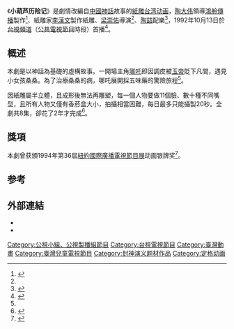 {{Infobox television
| show_name = 小葫蘆歷險記
| image =
| image_size = 
| caption =
| native_name = 
| genre = [[古裝|古裝]]、[[兒童|兒童]]、[[動畫|動畫]]
| developer =
| based_on = [[中國|中國]][[神話故事|神話故事]]
| writer = 
| director = 梁崇佑<ref name=tnnua>{{cite | url =http://art.tnnua.edu.tw/animate/learning/video/videotape/5_vhs2/060_V0002732.htm | title = 小葫蘆歷險記 | author =   | work = [[國立臺南藝術大學|國立臺南藝術大學]]虛擬藝術村 | date = | archiveurl =  | archivedate =  | deadurl = no }}</ref>
| creative_director =李漢文
| presenter =
| starring =
| theme_music_composer =
| opentheme =
| endtheme =
| composer = [[陶喆|陶喆]]
| country = 台灣
| language = [[國語|國語]]
| num_episodes = 8
| executive_producer =
| producer = [[陶大偉|陶大偉]]
| editor =
| location = 
| cinematography =
| camera =
| runtime = 25分钟
| company = 鴻舲傳播有限公司
| distributor =
| channel = [[台視頻道|台視頻道]]（[[公共電視節目|公共電視節目]]時段）
| picture_format =
| audio_format =
| first_run = 
| first_aired = {{start date|1992|10|13|df=y}}
| last_aired = {{end date|1993|01||df=y}}
| related = 
| website =
}}

《'''小葫芦历险记'''》是劇情改編自[[中國神話|中國神話]]故事的[[紙雕|紙雕]][[台湾动画|台湾动画]]，[[陶大伟|陶大伟]]領導[[鴻舲傳播|鴻舲傳播]]製作<ref name="ettoday120912">{{cite news|title=「一生中了動畫的毒！」陶大偉從沒放棄的夢|url=http://star.ettoday.net/news/101862|language=zh-hant|author=盧怡秀|publisher=[[ETtoday東森新聞雲|ETtoday東森新聞雲]]|date=2012-09-12|accessdate=2017-02-10|archive-date=2019-02-04|archive-url=https://web.archive.org/web/20190204231610/https://star.ettoday.net/news/101862|dead-url=no}}</ref>、紙雕家[[李漢文_(紙雕家)|李漢文]]製作紙雕、[[梁崇佑|梁崇佑]]導演<ref name=tnnua/>、[[陶喆|陶喆]]配樂<ref name="ms031115">{{cite news|title=陶大偉佔陶喆便宜？　找兒子寫‘帥狗黑皮’主題曲 因為他最便宜 |url=|language=zh-hant|author=劉漢玉|publisher=[[民生報|民生報]]| date=2003-11-15}}</ref>，1992年10月13日於[[台視頻道|台視頻道]]（[[公共電視節目|公共電視節目]]時段）首播<ref name="ms921013">{{cite news|title=紙雕動畫卡通 "小葫蘆"今開鑼 |url=|language=zh-hant|author=陳民峰|publisher=民生報| date=1992-10-13}}</ref>。

==概述==
本劇是以神話為基礎的虛構故事。一開場主角[[哪吒|哪吒]]即因調皮被[[玉帝|玉帝]]貶下凡間，遇見小女孩桑桑。為了治療桑桑的病，哪吒展開採五味藥的驚險旅程<ref name="ms921013"/>。

因紙雕屬半立體，且成形後無法再雕塑，每一個人物要做11個臉、數十種不同嘴型，且所有人物又僅有香菸盒大小，拍攝相當困難，每日最多只能攝製20秒。全劇共8集，卻花了2年才完成<ref name="ms920920">{{cite news|title="賦予紙雕作品生命 八集戲拍了兩年　"陶叔叔的卡通世界"下月登場 |url=|language=zh-hant|author=陳民峰|publisher=民生報| date=1992-09-20}}</ref>。

==獎項==
本劇曾获頒1994年第36屆[[紐約國際廣播電視節目展|紐約國際廣播電視節目展]]动画银牌奖<ref name="ms940123">{{cite news|title="小葫蘆"揚名國際　紐約電視展中獲獎 陶大偉心血得到肯定 |url=|language=zh-hant|author=陳民峰|publisher=民生報| date=1994-01-23}}</ref>。

==参考==
{{reflist}}

==外部連結==
*{{Douban|3293684}}
*{{IMDb title|11349714}}

[[Category:公視小組、公視製播組節目|Category:公視小組、公視製播組節目]]
[[Category:台視電視節目|Category:台視電視節目]]
[[Category:臺灣動畫|Category:臺灣動畫]]
[[Category:臺灣兒童電視節目|Category:臺灣兒童電視節目]]
[[Category:封神演义题材作品|Category:封神演义题材作品]]
[[Category:定格动画|Category:定格动画]]
